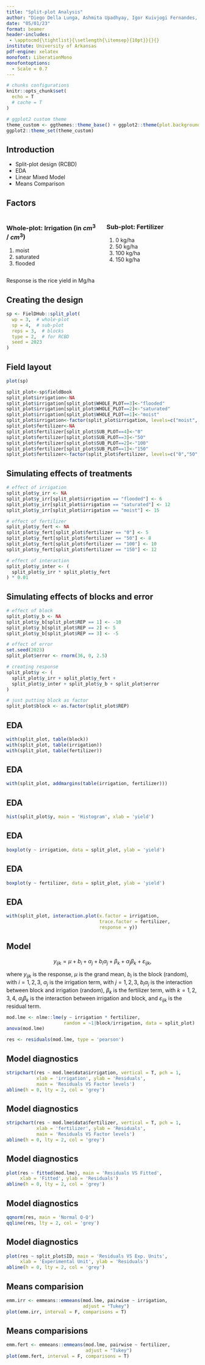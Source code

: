 ```yaml
---
title: "Split-plot Analysis"
author: "Diego Della Lunga, Ashmita Upadhyay, Igor Kuivjogi Fernandes, Timothy Goodhart, Amanda Lay"
date: "05/01/23"
format: beamer
header-includes:
 - \apptocmd{\tightlist}{\setlength{\itemsep}{10pt}}{}{}
institute: University of Arkansas
pdf-engine: xelatex
monofont: LiberationMono
monofontoptions:
  - Scale = 0.7
---
```


```r
# chunks configurations
knitr::opts_chunk$set(
  echo = T
  # cache = T
)

# ggplot2 custom theme
theme_custom <- ggthemes::theme_base() + ggplot2::theme(plot.background = ggplot2::element_blank())
ggplot2::theme_set(theme_custom)
```

## Introduction

- Split-plot design (RCBD)
- EDA
- Linear Mixed Model
- Means Comparison

## Factors

:::: {.columns}
::: {.column width="50%"}
### Whole-plot: Irrigation (in $cm^3$ / $cm^3$)
1. moist
2. saturated
3. flooded
:::

::: {.column width="50%"}
### Sub-plot: Fertilizer
1. 0 kg/ha
2. 50 kg/ha
3. 100 kg/ha
4. 150 kg/ha
:::
::::

Response is the rice yield in Mg/ha

## Creating the design
```r
sp <- FielDHub::split_plot(
  wp = 3,  # whole-plot
  sp = 4,  # sub-plot
  reps = 3,  # blocks
  type = 2,  # for RCBD
  seed = 2023
)
```

<!-- In the split-plot (RCBD) design, we first randomize the blocks, then we randomize the whole-plot (irrigation) within each block, then we randomize the sub-plot (fertilizer) within each whole-plot. -->

## Field layout
```r
plot(sp)
```


```r
split_plot<-sp$fieldBook
split_plot$irrigation<-NA
split_plot$irrigation[split_plot$WHOLE_PLOT==3]<-"flooded"
split_plot$irrigation[split_plot$WHOLE_PLOT==2]<-"saturated"
split_plot$irrigation[split_plot$WHOLE_PLOT==1]<-"moist"
split_plot$irrigation<-factor(split_plot$irrigation, levels=c("moist", "saturated", "flooded"))
split_plot$fertilizer<-NA
split_plot$fertilizer[split_plot$SUB_PLOT==4]<-"0"
split_plot$fertilizer[split_plot$SUB_PLOT==3]<-"50"
split_plot$fertilizer[split_plot$SUB_PLOT==2]<-"100"
split_plot$fertilizer[split_plot$SUB_PLOT==1]<-"150"
split_plot$fertilizer<-factor(split_plot$fertilizer, levels=c("0","50", "100", "150"))
```

<!-- We replaced each value generated by the design by its real factor levels. -->

## Simulating effects of treatments
```r
# effect of irrigation
split_plot$y_irr <- NA
split_plot$y_irr[split_plot$irrigation == "flooded"] <- 6
split_plot$y_irr[split_plot$irrigation == "saturated"] <- 12
split_plot$y_irr[split_plot$irrigation == "moist"] <- 15

# effect of fertilizer
split_plot$y_fert <- NA
split_plot$y_fert[split_plot$fertilizer == "0"] <- 5
split_plot$y_fert[split_plot$fertilizer == "50"] <- 8
split_plot$y_fert[split_plot$fertilizer == "100"] <- 10
split_plot$y_fert[split_plot$fertilizer == "150"] <- 12

# effect of interaction
split_plot$y_inter <- (
  split_plot$y_irr * split_plot$y_fert
) * 0.01
```

<!-- We explicitly created effects for both factors and the interaction, but making the interaction -->
<!-- not significant.    -->

## Simulating effects of blocks and error
```r
# effect of block
split_plot$y_b <- NA
split_plot$y_b[split_plot$REP == 1] <- -10
split_plot$y_b[split_plot$REP == 2] <- 5
split_plot$y_b[split_plot$REP == 3] <- -5

# effect of error
set.seed(2023)
split_plot$error <- rnorm(36, 0, 2.5)

# creating response
split_plot$y <- (
  split_plot$y_irr + split_plot$y_fert + 
  split_plot$y_inter + split_plot$y_b + split_plot$error
)
```

<!-- We also created effects for the block, and in the end created the response from each effect. -->

```r
# just putting block as factor
split_plot$block <- as.factor(split_plot$REP)
```

## EDA
```r
with(split_plot, table(block))
with(split_plot, table(irrigation))
with(split_plot, table(fertilizer))
```

<!-- Each block appears 12 times, so we have a balanced design. -->
<!-- Each irrigation level is represented 12 times in the experiment, whereas each fertilizer level appears -->
<!-- 9 times.    -->

## EDA
```r
with(split_plot, addmargins(table(irrigation, fertilizer)))
```

<!-- In total, we have 36 experimental units. -->

## EDA
```r
hist(split_plot$y, main = 'Histogram', xlab = 'yield')
```

<!-- The rice yield is roughly between 0 and 40 Mg/ha. -->

## EDA
```r
boxplot(y ~ irrigation, data = split_plot, ylab = 'yield')
```

<!-- The yield decreases as the irrigation increases, i.e., going from moist (lower level) to flooded (higher level).    -->

## EDA
```r
boxplot(y ~ fertilizer, data = split_plot, ylab = 'yield')
```

<!-- The yield increases as the amount of fertilizer increases from 0 to 150 kg/ha. -->

## EDA
```r
with(split_plot, interaction.plot(x.factor = irrigation,
                                  trace.factor = fertilizer,
                                  response = y))
```

<!-- Seems the interaction between irrigation and fertilizer is not present because all lines are almost parallel, so we would expect the interaction to not be significant.    -->

## Model

$$
y_{ijk} = \mu + b_i + \alpha_j + b_i \alpha_j + \beta_k + \alpha_j \beta_k + \varepsilon_{ijk},
$$

where $y_{ijk}$ is the response, $\mu$ is the grand mean, $b_i$ is the block (random), with $i = 1, 2, 3$, $\alpha_j$ is the irrigation term, with $j = 1, 2, 3$, $b_i \alpha_j$ is the interaction between block and irrigation (random), $\beta_k$ is the fertilizer term, with $k = 1, 2, 3, 4$, $\alpha_j \beta_k$ is the interaction between irrigation and block, and $\varepsilon_{ijk}$ is the residual term.   

```r
mod.lme <- nlme::lme(y ~ irrigation * fertilizer, 
                     random = ~1|block/irrigation, data = split_plot)
anova(mod.lme)
```

<!-- At a significance level of $\alpha = 0.05$, both treatments irrigation and fertilizer are significant, but the interaction is not -->

```r
res <- residuals(mod.lme, type = 'pearson')
```


## Model diagnostics
```r
stripchart(res ~ mod.lme$data$irrigation, vertical = T, pch = 1,
           xlab = 'irrigation', ylab = 'Residuals',
           main = 'Residuals VS Factor levels')
abline(h = 0, lty = 2, col = 'grey')
```

<!-- The residuals seem to have the same variance across the irrigation levels, so the homogeneity of variance is met. -->

## Model diagnostics
```r
stripchart(res ~ mod.lme$data$fertilizer, vertical = T, pch = 1,
           xlab = 'fertilizer', ylab = 'Residuals',
           main = 'Residuals VS Factor levels')
abline(h = 0, lty = 2, col = 'grey')
```

<!-- The residuals also seem to have the same variance across the fertilizer levels, so the homogeneity of variance is met. -->

## Model diagnostics
```r
plot(res ~ fitted(mod.lme), main = 'Residuals VS Fitted', 
     xlab = 'Fitted', ylab = 'Residuals')
abline(h = 0, lty = 2, col = 'grey')
```

<!-- There is an horizontal pattern in the residuals vs fitted plot, so the linearity is met. -->

## Model diagnostics
```r
qqnorm(res, main = 'Normal Q-Q')
qqline(res, lty = 2, col = 'grey')
```

<!-- The points are quite following the QQ-line, so the normality of residuals is present. -->

## Model diagnostics
```r
plot(res ~ split_plot$ID, main = 'Residuals VS Exp. Units', 
     xlab = 'Experimental Unit', ylab = 'Residuals')
abline(h = 0, lty = 2, col = 'grey')
```

<!-- There is an horizontal pattern in the residuals vs exp. units plots, which means we had proper randomization when creating the design. -->

## Means comparision
```r
emm.irr <- emmeans::emmeans(mod.lme, pairwise ~ irrigation, 
                            adjust = "Tukey")
plot(emm.irr, interval = F, comparisons = T)
```

<!-- The moist and flooded levels are significantly different, but saturated is not different from any level. -->

## Means comparisions
```r
emm.fert <- emmeans::emmeans(mod.lme, pairwise ~ fertilizer, 
                             adjust = "Tukey")
plot(emm.fert, interval = F, comparisons = T)
```

<!-- The fertilizer level of 0 kg/ha is different from all levels, and level 150 is different from levels 0 and 50, but levels 50 and 100 are not significantly different. -->



